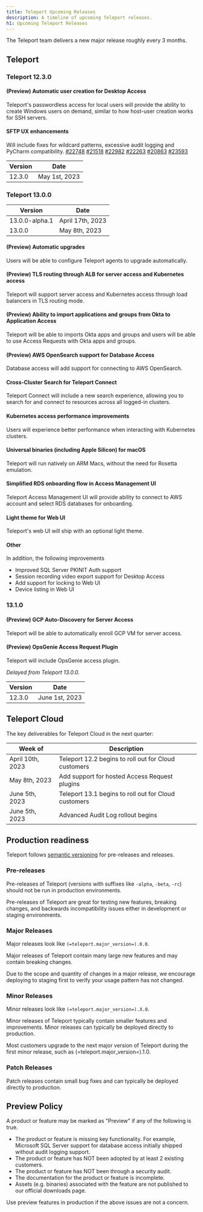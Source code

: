 ```yaml
---
title: Teleport Upcoming Releases
description: A timeline of upcoming Teleport releases.
h1: Upcoming Teleport Releases
---
```


The Teleport team delivers a new major release roughly every 3 months.

## Teleport

### Teleport 12.3.0

#### (Preview) Automatic user creation for Desktop Access

Teleport's passwordless access for local users will provide the ability to
create Windows users on demand, similar to how host-user creation works for SSH
servers.

#### SFTP UX enhancements

Will include fixes for wildcard patterns, excessive audit logging and PyCharm
compatibility. [#22748](https://github.com/gravitational/teleport/issues/22748)
[#21518](https://github.com/gravitational/teleport/issues/21518)
[#22982](https://github.com/gravitational/teleport/issues/22982)
[#22263](https://github.com/gravitational/teleport/issues/22263)
[#20863](https://github.com/gravitational/teleport/issues/20863)
[#23593](https://github.com/gravitational/teleport/issues/23593)

| Version | Date          |
|---------|---------------|
| 12.3.0  | May 1st, 2023 |

### Teleport 13.0.0

| Version        | Date             |
|----------------|------------------|
| 13.0.0-alpha.1 | April 17th, 2023 |
| 13.0.0         | May 8th, 2023    |

#### (Preview) Automatic upgrades

Users will be able to configure Teleport agents to upgrade automatically.

#### (Preview) TLS routing through ALB for server access and Kubernetes access

Teleport will support server access and Kubernetes access through load
balancers in TLS routing mode.

#### (Preview) Ability to import applications and groups from Okta to Application Access

Teleport will be able to imports Okta apps and groups and users will be able to
use Access Requests with Okta apps and groups.

#### (Preview) AWS OpenSearch support for Database Access

Database access will add support for connecting to AWS OpenSearch.

#### Cross-Cluster Search for Teleport Connect

Teleport Connect will include a new search experience, allowing you to search
for and connect to resources across all logged-in clusters.

#### Kubernetes access performance improvements

Users will experience better performance when interacting with Kubernetes clusters.

#### Universal binaries (including Apple Silicon) for macOS

Teleport will run natively on ARM Macs, without the need for Rosetta emulation.

#### Simplified RDS onboarding flow in Access Management UI

Teleport Access Management UI will provide ability to connect to AWS account
and select RDS databases for onboarding.

#### Light theme for Web UI

Teleport's web UI will ship with an optional light theme.

#### Other

In addition, the following improvements

- Improved SQL Server PKINIT Auth support
- Session recording video export support for Desktop Access
- Add support for locking to Web UI
- Device listing in Web UI

### 13.1.0

#### (Preview) GCP Auto-Discovery for Server Access

Teleport will be able to automatically enroll GCP VM for server access.

#### (Preview) OpsGenie Access Request Plugin

Teleport will include OpsGenie access plugin.

*Delayed from Teleport 13.0.0.*

| Version | Date           |
|---------|----------------|
| 12.3.0  | June 1st, 2023 |

## Teleport Cloud

The key deliverables for Teleport Cloud in the next quarter:

| Week of          | Description                                          |
|------------------|------------------------------------------------------|
| April 10th, 2023 | Teleport 12.2 begins to roll out for Cloud customers |
| May 8th, 2023    | Add support for hosted Access Request plugins        |
| June 5th, 2023   | Teleport 13.1 begins to roll out for Cloud customers |
| June 5th, 2023   | Advanced Audit Log rollout begins                    |

## Production readiness

Teleport follows [semantic versioning](https://semver.org) for pre-releases and
releases.

### Pre-releases

Pre-releases of Teleport (versions with suffixes like `-alpha`, `-beta`, `-rc`)
should not be run in production environments.

Pre-releases of Teleport are great for testing new features, breaking changes,
and backwards incompatibility issues either in development or staging
environments.

### Major Releases

Major releases look like `(=teleport.major_version=).0.0`.

Major releases of Teleport contain many large new features and may contain
breaking changes.

Due to the scope and quantity of changes in a major release, we encourage
deploying to staging first to verify your usage pattern has not changed.

### Minor Releases

Minor releases look like `(=teleport.major_version=).X.0`.

Minor releases of Teleport typically contain smaller features and improvements.
Minor releases can typically be deployed directly to production.

Most customers upgrade to the next major version of Teleport during the first
minor release, such as (=teleport.major_version=).1.0.

### Patch Releases

Patch releases contain small bug fixes and can typically be deployed directly
to production.

## Preview Policy

A product or feature may be marked as "Preview" if any of the following is
true.

- The product or feature is missing key functionality. For example, Microsoft
  SQL Server support for database access initially shipped without audit
  logging support.
- The product or feature has NOT been adopted by at least 2 existing customers.
- The product or feature has NOT been through a security audit.
- The documentation for the product or feature is incomplete.
- Assets (e.g. binaries) associated with the feature are not published to our
  official downloads page.

Use preview features in production if the above issues are not a concern.
